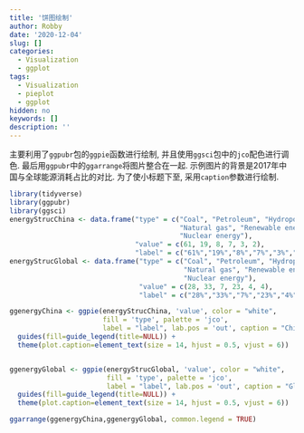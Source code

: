 ```yaml
---
title: '饼图绘制'
author: Robby
date: '2020-12-04'
slug: []
categories:
  - Visualization
  - ggplot
tags:
  - Visualization
  - pieplot
  - ggplot
hidden: no
keywords: []
description: ''
---
```


主要利用了`ggpubr`包的`ggpie`函数进行绘制, 并且使用`ggsci`包中的`jco`配色进行调色. 最后用`ggpubr`中的`ggarrange`将图片整合在一起. 示例图片的背景是2017年中国与全球能源消耗占比的对比. 为了使小标题下至, 采用`caption`参数进行绘制.

```r
library(tidyverse)
library(ggpubr)
library(ggsci)
energyStrucChina <- data.frame("type" = c("Coal", "Petroleum", "Hydropower",
                                          "Natural gas", "Renewable energy",
                                          "Nuclear energy"),
                               "value" = c(61, 19, 8, 7, 3, 2),
                               "label" = c("61%","19%","8%","7%","3%","2%"))
energyStrucGlobal <- data.frame("type" = c("Coal", "Petroleum", "Hydropower",
                                           "Natural gas", "Renewable energy",
                                           "Nuclear energy"),
                                "value" = c(28, 33, 7, 23, 4, 4),
                                "label" = c("28%","33%","7%","23%","4%","4%"))

ggenergyChina <- ggpie(energyStrucChina, 'value', color = "white",
                       fill = 'type', palette = 'jco',
                       label = "label", lab.pos = 'out', caption = "China") + 
  guides(fill=guide_legend(title=NULL)) +
  theme(plot.caption=element_text(size = 14, hjust = 0.5, vjust = 6))


ggenergyGlobal <- ggpie(energyStrucGlobal, 'value', color = "white",
                        fill = 'type', palette = 'jco',
                        label = "label", lab.pos = 'out', caption = "Global") + 
  guides(fill=guide_legend(title=NULL)) +
  theme(plot.caption=element_text(size = 14, hjust = 0.5, vjust = 6))

ggarrange(ggenergyChina,ggenergyGlobal, common.legend = TRUE)
```
